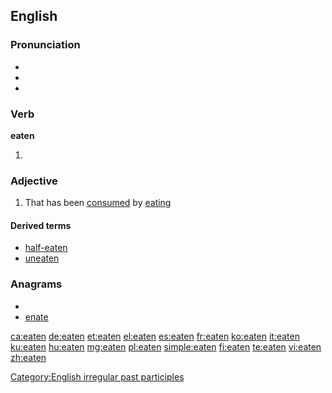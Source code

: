 ==English==

===Pronunciation===
* {{IPA|/ˈiːt(ə)n/}}
* {{audio|en-us-eaten.ogg|Audio (US)}}
* {{rhymes|iːtən}}

===Verb===
'''eaten'''

# {{past participle of|[[eat]]}}

===Adjective===
{{en-adj}}

# {{context|especially in combination}} That has been [[consumed]] by [[eating]]

====Derived terms====
* [[half-eaten]]
* [[uneaten]]

===Anagrams===
* {{alphagram|aeent}}
* [[enate#English|enate]]

[[Category:English irregular past participles]]

[[ca:eaten]]
[[de:eaten]]
[[et:eaten]]
[[el:eaten]]
[[es:eaten]]
[[fr:eaten]]
[[ko:eaten]]
[[it:eaten]]
[[ku:eaten]]
[[hu:eaten]]
[[mg:eaten]]
[[pl:eaten]]
[[simple:eaten]]
[[fi:eaten]]
[[te:eaten]]
[[vi:eaten]]
[[zh:eaten]]
